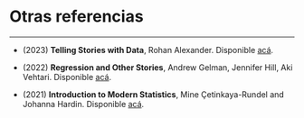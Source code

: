 # Otras referencias {.unnumbered}

------------------------------------------------------------------------

-   \(2023\) **Telling Stories with Data**, Rohan Alexander. Disponible [acá](https://tellingstorieswithdata.com/).

-   \(2022\) **Regression and Other Stories**, Andrew Gelman, Jennifer Hill, Aki Vehtari. Disponible [acá](https://avehtari.github.io/ROS-Examples/).

-   \(2021\) **Introduction to Modern Statistics**, Mine Çetinkaya-Rundel and Johanna Hardin. Disponible [acá](https://openintro-ims.netlify.app/).
